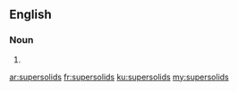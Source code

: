 ==English==

===Noun===
{{head|en|noun plural form}}

# {{plural of|supersolid|lang=en}}

[[ar:supersolids]]
[[fr:supersolids]]
[[ku:supersolids]]
[[my:supersolids]]